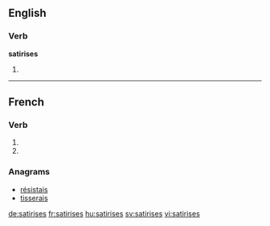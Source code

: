 {{also|satirisés}}
==English==

===Verb===
'''satirises'''

# {{en-third-person singular of|satirise}}

----

==French==

===Verb===
{{fr-verb-form}}

# {{conjugation of|satiriser||2|s|pres|ind|lang=fr}}
# {{conjugation of|satiriser||2|s|pres|sub|lang=fr}}

===Anagrams===
* [[résistais#French|résistais]]
* [[tisserais#French|tisserais]]

[[de:satirises]]
[[fr:satirises]]
[[hu:satirises]]
[[sv:satirises]]
[[vi:satirises]]